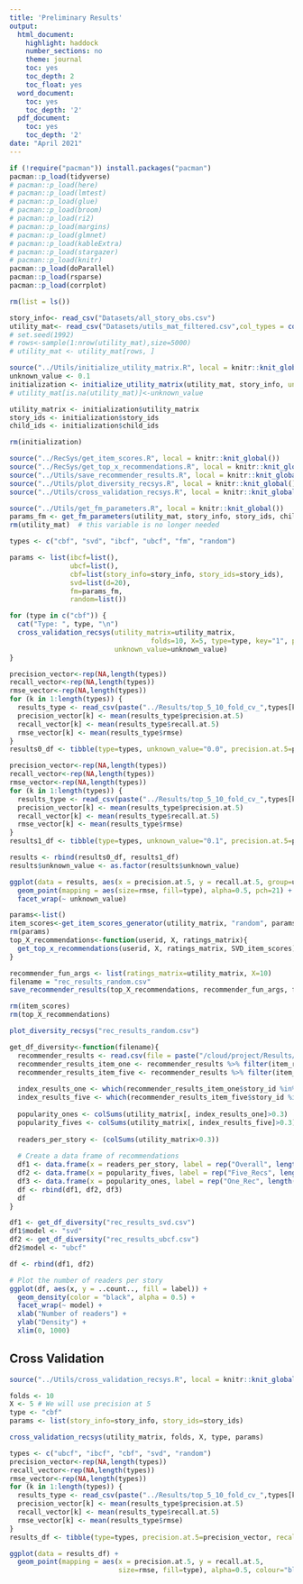 ```yaml
---
title: 'Preliminary Results'
output:
  html_document:
    highlight: haddock
    number_sections: no
    theme: journal
    toc: yes
    toc_depth: 2
    toc_float: yes
  word_document:
    toc: yes
    toc_depth: '2'
  pdf_document:
    toc: yes
    toc_depth: '2'
date: "April 2021"
---
```


```r
if (!require("pacman")) install.packages("pacman")
pacman::p_load(tidyverse)
# pacman::p_load(here)
# pacman::p_load(lmtest)
# pacman::p_load(glue)
# pacman::p_load(broom)
# pacman::p_load(ri2)
# pacman::p_load(margins)
# pacman::p_load(glmnet) 
# pacman::p_load(kableExtra)
# pacman::p_load(stargazer)
# pacman::p_load(knitr)
pacman::p_load(doParallel)
pacman::p_load(rsparse)
pacman::p_load(corrplot)

rm(list = ls())

story_info<- read_csv("Datasets/all_story_obs.csv")
utility_mat<- read_csv("Datasets/utils_mat_filtered.csv",col_types = cols(.default = col_double()))
# set.seed(1992)
# rows<-sample(1:nrow(utility_mat),size=5000)
# utility_mat <- utility_mat[rows, ]

source("../Utils/initialize_utility_matrix.R", local = knitr::knit_global())
unknown_value <- 0.1
initialization <- initialize_utility_matrix(utility_mat, story_info, unknown_value=unknown_value)
# utility_mat[is.na(utility_mat)]<-unknown_value

utility_matrix <- initialization$utility_matrix
story_ids <- initialization$story_ids
child_ids <- initialization$child_ids

rm(initialization)

```

```r
source("../RecSys/get_item_scores.R", local = knitr::knit_global())
source("../RecSys/get_top_x_recommendations.R", local = knitr::knit_global())
source("../Utils/save_recommender_results.R", local = knitr::knit_global())
source("../Utils/plot_diversity_recsys.R", local = knitr::knit_global())
source("../Utils/cross_validation_recsys.R", local = knitr::knit_global())
```

```r
source("../Utils/get_fm_parameters.R", local = knitr::knit_global())
params_fm <- get_fm_parameters(utility_mat, story_info, story_ids, child_ids)
rm(utility_mat)  # this variable is no longer needed
```

```r
types <- c("cbf", "svd", "ibcf", "ubcf", "fm", "random")

params <- list(ibcf=list(),
               ubcf=list(),
               cbf=list(story_info=story_info, story_ids=story_ids),
               svd=list(d=20),
               fm=params_fm,
               random=list())

for (type in c("cbf")) {
  cat("Type: ", type, "\n")
  cross_validation_recsys(utility_matrix=utility_matrix,
                                   folds=10, X=5, type=type, key="1", params=params[[type]],
                          unknown_value=unknown_value)
}

```


```r
precision_vector<-rep(NA,length(types))
recall_vector<-rep(NA,length(types))
rmse_vector<-rep(NA,length(types))
for (k in 1:length(types)) {
  results_type <- read_csv(paste("../Results/top_5_10_fold_cv_",types[k],"_0.csv", sep = ""))
  precision_vector[k] <- mean(results_type$precision.at.5)
  recall_vector[k] <- mean(results_type$recall.at.5)
  rmse_vector[k] <- mean(results_type$rmse)
}
results0_df <- tibble(type=types, unknown_value="0.0", precision.at.5=precision_vector, recall.at.5=recall_vector, rmse=rmse_vector)

precision_vector<-rep(NA,length(types))
recall_vector<-rep(NA,length(types))
rmse_vector<-rep(NA,length(types))
for (k in 1:length(types)) {
  results_type <- read_csv(paste("../Results/top_5_10_fold_cv_",types[k],"_1.csv", sep = ""))
  precision_vector[k] <- mean(results_type$precision.at.5)
  recall_vector[k] <- mean(results_type$recall.at.5)
  rmse_vector[k] <- mean(results_type$rmse)
}
results1_df <- tibble(type=types, unknown_value="0.1", precision.at.5=precision_vector, recall.at.5=recall_vector, rmse=rmse_vector)

results <- rbind(results0_df, results1_df)
results$unknown_value <- as.factor(results$unknown_value)

ggplot(data = results, aes(x = precision.at.5, y = recall.at.5, group=unknown_value)) + 
  geom_point(mapping = aes(size=rmse, fill=type), alpha=0.5, pch=21) +
  facet_wrap(~ unknown_value)
```

```r
params<-list()
item_scores<-get_item_scores_generator(utility_matrix, "random", params)
rm(params)
top_X_recommendations<-function(userid, X, ratings_matrix){
  get_top_x_recommendations(userid, X, ratings_matrix, SVD_item_scores)
}

recommender_fun_args <- list(ratings_matrix=utility_matrix, X=10)
filename = "rec_results_random.csv"
save_recommender_results(top_X_recommendations, recommender_fun_args, filename, full=TRUE)

rm(item_scores)
rm(top_X_recommendations)
```

```r
plot_diversity_recsys("rec_results_random.csv")
```
```r
get_df_diversity<-function(filename){
  recommender_results <- read.csv(file = paste("/cloud/project/Results/",filename, sep = ""))
  recommender_results_item_one <- recommender_results %>% filter(item_rank <= 1) %>% select(story_id) %>% unique()
  recommender_results_item_five <- recommender_results %>% filter(item_rank <= 5) %>% select(story_id) %>% unique()
    
  index_results_one <- which(recommender_results_item_one$story_id %in% story_ids)
  index_results_five <- which(recommender_results_item_five$story_id %in% story_ids)
    
  popularity_ones <- colSums(utility_matrix[, index_results_one]>0.3)
  popularity_fives <- colSums(utility_matrix[, index_results_five]>0.3)
    
  readers_per_story <- (colSums(utility_matrix>0.3))
    
  # Create a data frame of recommendations
  df1 <- data.frame(x = readers_per_story, label = rep("Overall", length(readers_per_story)))
  df2 <- data.frame(x = popularity_fives, label = rep("Five_Recs", length(popularity_fives)))
  df3 <- data.frame(x = popularity_ones, label = rep("One_Rec", length(popularity_ones)))
  df <- rbind(df1, df2, df3)
  df
}

df1 <- get_df_diversity("rec_results_svd.csv")
df1$model <- "svd"
df2 <- get_df_diversity("rec_results_ubcf.csv")
df2$model <- "ubcf"

df <- rbind(df1, df2)

# Plot the number of readers per story
ggplot(df, aes(x, y = ..count.., fill = label)) +
  geom_density(color = "black", alpha = 0.5) +
  facet_wrap(~ model) +
  xlab("Number of readers") +
  ylab("Density") + 
  xlim(0, 1000)
```

## Cross Validation

```r
source("../Utils/cross_validation_recsys.R", local = knitr::knit_global())

folds <- 10
X <- 5 # We will use precision at 5
type <- "cbf"
params <- list(story_info=story_info, story_ids=story_ids)

cross_validation_recsys(utility_matrix, folds, X, type, params)
```

```r
types <- c("ubcf", "ibcf", "cbf", "svd", "random")
precision_vector<-rep(NA,length(types))
recall_vector<-rep(NA,length(types))
rmse_vector<-rep(NA,length(types))
for (k in 1:length(types)) {
  results_type <- read_csv(paste("../Results/top_5_10_fold_cv_",types[k],".csv", sep = ""))
  precision_vector[k] <- mean(results_type$precision.at.5)
  recall_vector[k] <- mean(results_type$recall.at.5)
  rmse_vector[k] <- mean(results_type$rmse)
}
results_df <- tibble(type=types, precision.at.5=precision_vector, recall.at.5=recall_vector, rmse=rmse_vector)

ggplot(data = results_df) + 
  geom_point(mapping = aes(x = precision.at.5, y = recall.at.5,
                           size=rmse, fill=type), alpha=0.5, colour="black", pch=21)
```
